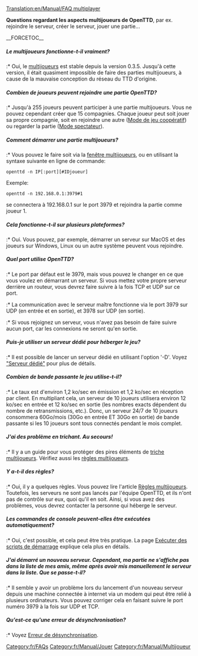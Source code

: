 [[Translation:en/Manual/FAQ multiplayer]]



'''Questions regardant les aspects multijoueurs de OpenTTD''', par ex. rejoindre le serveur, créer le serveur, jouer une partie...

__FORCETOC__
=====Le multijoueurs fonctionne-t-il vraiment?=====
:* Oui, le [[fr/Manual/Multijoueurs|multijoueurs]] est stable depuis la version 0.3.5. Jusqu'à cette version, il était quasiment impossible de faire des parties multijoueurs, à cause de la mauvaise conception du réseau du TTD d'origine.

=====Combien de joueurs peuvent rejoindre une partie OpenTTD?=====
:* Jusqu'à 255 joueurs peuvent participer à une partie multijoueurs. Vous ne pouvez cependant créer que 15 compagnies. Chaque joueur peut soit jouer sa propre compagnie, soit en rejoindre une autre ([[fr/Community/Play Style/Mode de jeu coopératif|Mode de jeu coopératif]]) ou regarder la partie ([[fr/Archive/Manual/Mode spectateur|Mode spectateur]]).

=====Comment démarrer une partie multijoueurs?=====
:* Vous pouvez le faire soit via la [[fr/Manual/Multijoueurs|fenêtre multijoueurs]], ou en utilisant la syntaxe suivante en ligne de commande:
<pre>openttd -n IP[:port][#IDjoueur]</pre>
Exemple:
<pre>openttd -n 192.168.0.1:3979#1</pre> se connectera à 192.168.0.1 sur le port 3979 et rejoindra la partie comme joueur 1.

=====Cela fonctionne-t-il sur plusieurs plateformes?=====
:* Oui. Vous pouvez, par exemple, démarrer un serveur sur MacOS et des joueurs sur Windows, Linux ou un autre système peuvent vous rejoindre.

=====Quel port utilise OpenTTD?=====
:* Le port par défaut est le 3979, mais vous pouvez le changer en ce que vous voulez en démarrant un serveur. Si vous mettez votre propre serveur derrière un routeur, vous devrez faire suivre à la fois TCP et UDP sur ce port.
:* La communication avec le serveur maître fonctionne via le port 3979 sur UDP (en entrée et en sortie), et 3978 sur UDP (en sortie).
:* Si vous rejoignez un serveur, vous n'avez pas besoin de faire suivre aucun port, car les connexions ne seront qu'en sortie.

=====Puis-je utiliser un serveur dédié pour héberger le jeu?=====
:* Il est possible de lancer un serveur dédié en utilisant l'option '-D'. Voyez [[fr/Manual/Serveur dédié|"Serveur dédié"]] pour plus de détails.

=====Combien de bande passante le jeu utilise-t-il?=====
:* Le taux est d'environ 1,2 ko/sec en émission et 1,2 ko/sec en réception par client. En multipliant cela, un serveur de 10 joueurs utilisera environ 12 ko/sec en entrée et 12 ko/sec en sortie (les nombres exacts dépendent du nombre de retransmissions, etc.). Donc, un serveur 24/7 de 10 joueurs consommera 60Go/mois (30Go en entrée ET 30Go en sortie) de bande passante si les 10 joueurs sont tous connectés pendant le mois complet.

=====J'ai des problème en trichant. Au secours!=====
:* Il y a un guide pour vous protéger des pires éléments de [[fr/Community/Triche multijoueurs|triche multijoueurs]]. Vérifiez aussi les [[fr/Community/Play Style/Règles multi-joueurs|règles multijoueurs]].

=====Y a-t-il des règles?=====
:* Oui, il y a quelques règles. Vous pouvez lire l'article [[fr/Community/Play Style/Règles multi-joueurs|Règles multijoueurs]]. Toutefois, les serveurs ne sont pas lancés par l'équipe OpenTTD, et ils n'ont pas de contrôle sur eux, quoi qu'il en soit. Ainsi, si vous avez des problèmes, vous devrez contacter la personne qui héberge le serveur.

=====Les commandes de console peuvent-elles être exécutées automatiquement?=====
:* Oui, c'est possible, et cela peut être très pratique. La page [[fr/Manual/Exécuter des scripts de démarrage|Exécuter des scripts de démarrage]] explique cela plus en détails.

=====J'ai démarré un nouveau serveur. Cependant, ma partie ne s'affiche pas dans la liste de mes amis, même après avoir mis manuellement le serveur dans la liste. Que se passe-t-il?=====
:* Il semble y avoir un problème lors du lancement d'un nouveau serveur depuis une machine connectée à internet via un modem qui peut être relié à plusieurs ordinateurs. Vous pouvez corriger cela en faisant suivre le port numéro 3979 à la fois sur UDP et TCP.

=====Qu'est-ce qu'une erreur de désynchronisation?=====
:* Voyez [[fr/Manual/Multijoueurs#erreur-de-desynchronisation|Erreur de désynchronisation]].

[[Category:fr/FAQs]]
[[Category:fr/Manual/Jouer]]
[[Category:fr/Manual/Multijoueur]]